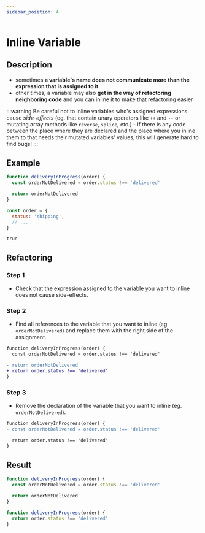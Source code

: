 ```yaml
---
sidebar_position: 4
---
```


# Inline Variable

## Description

- sometimes **a variable's name does not communicate more than the expression that is assigned to it**
- other times, a variable may also **get in the way of refactoring neighboring code** and you can inline it to make that refactoring easier

:::warning
Be careful not to inline variables who's assigned expressions cause _side-effects_ (eg. that contain unary operators like `++` and `--` or mutating array methods like `reverse`, `splice`, etc.) - if there is any code between the place where they are declared and the place where you inline them to that needs their mutated variables' values, this will generate hard to find bugs!
:::

## Example

```js title="Before refactoring"
function deliveryInProgress(order) {
  const orderNotDelivered = order.status !== 'delivered'

  return orderNotDelivered
}
```

```js title="Input"
const order = {
  status: 'shipping',
  // ...
}
```

```text title="Output"
true
```

## Refactoring

### Step 1

- Check that the expression assigned to the variable you want to inline does not cause side-effects.

### Step 2

- Find all references to the variable that you want to inline (eg. `orderNotDelivered`) and replace them with the right side of the assignment.

```diff {2}
function deliveryInProgress(order) {
  const orderNotDelivered = order.status !== 'delivered'

- return orderNotDelivered
+ return order.status !== 'delivered'
}
```

### Step 3

- Remove the declaration of the variable that you want to inline (eg. `orderNotDelivered`).

```diff
function deliveryInProgress(order) {
- const orderNotDelivered = order.status !== 'delivered'

  return order.status !== 'delivered'
}
```

## Result

```js title="Before refactoring"
function deliveryInProgress(order) {
  const orderNotDelivered = order.status !== 'delivered'

  return orderNotDelivered
}
```

```js title="After refactoring"
function deliveryInProgress(order) {
  return order.status !== 'delivered'
}
```
